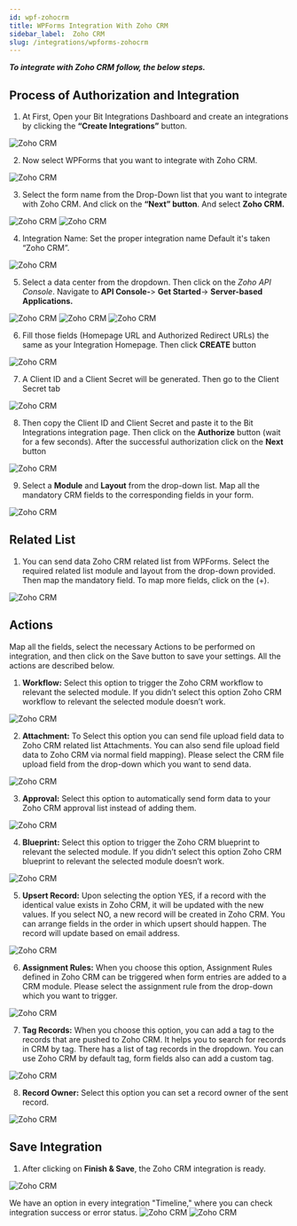 ```yaml
---
id: wpf-zohocrm
title: WPForms Integration With Zoho CRM
sidebar_label:  Zoho CRM
slug: /integrations/wpforms-zohocrm
---
```



***To integrate with Zoho CRM follow, the below steps.***


## Process of Authorization and Integration
1.	At First, Open your Bit Integrations Dashboard and create an integrations by clicking the **“Create Integrations”** button.
 <Image src="zoho-crm/_create-integration" alt="Zoho CRM" w="1020" h="350" />


2. Now select WPForms that you want to integrate with Zoho CRM.
 <Image src="zoho-crm/_select-contact-form-7" alt="Zoho CRM" w="1020" h="350" />

3.	Select the form name from the Drop-Down list that you want to integrate with Zoho CRM. And click on the **“Next” button**. And select **Zoho CRM.**
 <Image src="zoho-crm/_wp-forms" alt="Zoho CRM" w="1020" h="350" />
 <Image src="zoho-crm/_select-zoho-crm" alt="Zoho CRM" w="1020" h="350" />

4.	Integration Name: Set the proper integration name Default it's taken “Zoho CRM”.
 <Image src="zoho-crm/_integration-name" alt="Zoho CRM" w="1020" h="350" />

5. Select a data center from the dropdown. Then click on the *Zoho API Console*. Navigate to **API Console-**> **Get Started**-> **Server-based Applications.** 
 <Image src="zoho-crm/_data-center" alt="Zoho CRM" w="1020" h="350" />
 <Image src="zoho-crm/_get-started" alt="Zoho CRM" w="1020" h="350" />
 <Image src="zoho-crm/_server-based-applications" alt="Zoho CRM" w="1020" h="350" />


6.	Fill those fields (Homepage URL and Authorized Redirect URLs) the same as your Integration Homepage. Then click **CREATE** button
 <Image src="zoho-crm/_create-api" alt="Zoho CRM" w="1020" h="350" />

 
7.	A Client ID and a Client Secret will be generated. Then go to the Client Secret tab
 <Image src="zoho-crm/_client-id-and-secret" alt="Zoho CRM" w="1020" h="300" />

8.	Then copy the Client ID and Client Secret and paste it to the Bit Integrations integration page. Then click on the **Authorize** button (wait for a few seconds). After the successful authorization click on the **Next** button
 <Image src="zoho-crm/_authorize" alt="Zoho CRM" w="1020" h="300" />

9.	Select a **Module** and **Layout** from the drop-down list. Map all the mandatory CRM fields to the corresponding fields in your form.
 <Image src="zoho-crm/_select-module" alt="Zoho CRM" w="1020" h="300" />

## Related List
1. You can send data Zoho CRM related list from WPForms. Select the required related list module and layout from the drop-down provided. Then map the mandatory field. To map more fields, click on the (+).
 <Image src="zoho-crm/_related-list" alt="Zoho CRM" w="1020" h="350" />

## Actions

Map all the fields, select the necessary Actions to be performed on integration, and then click on the Save button to save your settings. All the actions are described below.

1. **Workflow:** Select this option to trigger the Zoho CRM workflow to relevant the selected module. If you didn’t select this option Zoho CRM workflow to relevant the selected module doesn’t work.
 <Image src="zoho-crm/_workflow-actions" alt="Zoho CRM" w="1020" h="350" />

2. **Attachment:** To Select this option you can send file upload field data to Zoho CRM related list Attachments. You can also send file upload field data to Zoho CRM via normal field mapping). Please select the CRM file upload field from the drop-down which you want to send data.
 <Image src="zoho-crm/_attachments-actions" alt="Zoho CRM" w="1020" h="350" />


3. **Approval:** Select this option to automatically send form data to your Zoho CRM approval list instead of adding them.
 <Image src="zoho-crm/_approval-actions" alt="Zoho CRM" w="1020" h="350" />

4. **Blueprint:** Select this option to trigger the Zoho CRM blueprint to relevant the selected module. If you didn’t select this option Zoho CRM blueprint to relevant the selected module doesn’t work.
 <Image src="zoho-crm/_blueprint" alt="Zoho CRM" w="1020" h="350" />

5. **Upsert Record:** Upon selecting the option YES, if a record with the identical value exists in Zoho CRM, it will be updated with the new values. If you select NO, a new record will be created in Zoho CRM. You can arrange fields in the order in which upsert should happen. The record will update based on email address.
 <Image src="zoho-crm/_upsert-record-actions" alt="Zoho CRM" w="1020" h="350" />

6. **Assignment Rules:** When you choose this option, Assignment Rules defined in Zoho CRM can be triggered when form entries are added to a CRM module. Please select the assignment rule from the drop-down which you want to trigger.
 <Image src="zoho-crm/_assignment-rules-actions" alt="Zoho CRM" w="1020" h="350" />

7. **Tag Records:** When you choose this option, you can add a tag to the records that are pushed to Zoho CRM. It helps you to search for records in CRM by tag. There has a list of tag records in the dropdown. You can use Zoho CRM by default tag, form fields also can add a custom tag.
 <Image src="zoho-crm/_add-tag-actions" alt="Zoho CRM" w="1020" h="350" />

8. **Record Owner:** Select this option you can set a record owner of the sent record.
 <Image src="zoho-crm/_record-owner-actions" alt="Zoho CRM" w="1020" h="350" />


## Save Integration
1.	After clicking on **Finish & Save**, the Zoho CRM integration is ready.
 <Image src="zoho-crm/_finish-and-save" alt="Zoho CRM" w="1020" h="350" />

  We have an option in every integration "Timeline," where you can check integration success or error status.
   <Image src="zoho-crm/_integrations-dashbord" alt="Zoho CRM" w="1020" h="350" />
   <Image src="zoho-crm/_timeline" alt="Zoho CRM" w="1020" h="350" />

